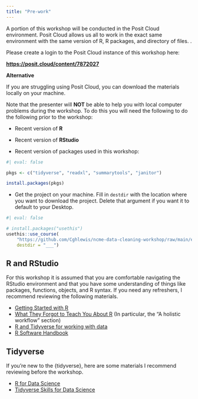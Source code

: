 ```yaml
---
title: "Pre-work"
---
```


A portion of this workshop will be conducted in the Posit Cloud environment. Posit Cloud allows us all to work in the exact same environment with the same version of R, R packages, and directory of files. .

Please create a login to the Posit Cloud instance of this workshop here:

**[https://posit.cloud/content/7872027](https://posit.cloud/content/7872027){target="_blank"}**


**Alternative**

If you are struggling using Posit Cloud, you can download the materials locally on your machine.

Note that the presenter will **NOT** be able to help you with local computer problems during the workshop. To do this you will need the following to do the following prior to the workshop:

-   Recent version of **R**

-   Recent version of **RStudio**

-   Recent version of packages used in this workshop:

``` r
#| eval: false

pkgs <- c("tidyverse", "readxl", "summarytools", "janitor")

install.packages(pkgs)

```

-   Get the project on your machine. Fill in `destdir` with the location where you want to download the project. Delete that argument if you want it to default to your Desktop.

```r
#| eval: false

# install.packages("usethis")
usethis::use_course(
    "https://github.com/Cghlewis/ncme-data-cleaning-workshop/raw/main/exercises/exercises.zip",
    destdir = "___")
```

## R and RStudio

For this workshop it is assumed that you are comfortable navigating the RStudio environment and that you have some understanding of things like packages, functions, objects, and R syntax. If you need any refreshers, I recommend reviewing the following materials.

- [Getting Started with R](https://rfortherestofus.com/courses/getting-started)
- [What They Forgot to Teach You About R](https://rstats.wtf/source-and-blank-slates) (In particular, the "A holistic workflow" section)
- [R and Tidyverse for working with data](R and the Tidyverse for working with data)
- [R Software Handbook](https://bookdown.org/aschmi11/RESMHandbook/)


## Tidyverse

If you're new to the {tidyverse}, here are some materials I recommend reviewing before the workshop.

- [R for Data Science](https://r4ds.hadley.nz/) 
- [Tidyverse Skills for Data Science](https://jhudatascience.org/tidyversecourse/)
